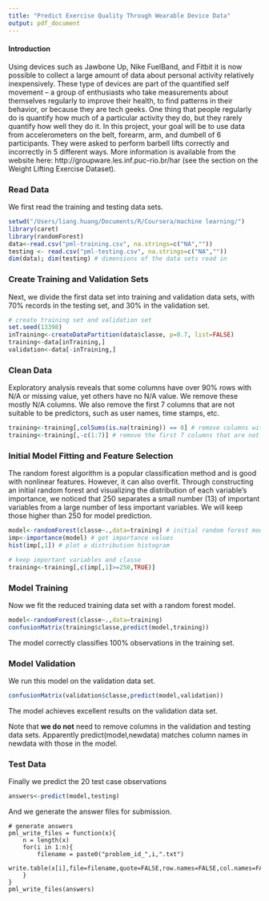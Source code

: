 ```yaml
---
title: "Predict Exercise Quality Through Wearable Device Data"
output: pdf_document
---
```


#### Introduction

Using devices such as Jawbone Up, Nike FuelBand, and Fitbit it is now possible to collect a large amount of data about personal activity relatively inexpensively. These type of devices are part of the quantified self movement – a group of enthusiasts who take measurements about themselves regularly to improve their health, to find patterns in their behavior, or because they are tech geeks. One thing that people regularly do is quantify how much of a particular activity they do, but they rarely quantify how well they do it. In this project, your goal will be to use data from accelerometers on the belt, forearm, arm, and dumbell of 6 participants. They were asked to perform barbell lifts correctly and incorrectly in 5 different ways. More information is available from the website here: http://groupware.les.inf.puc-rio.br/har (see the section on the Weight Lifting Exercise Dataset). 

### Read Data
We first read the training and testing data sets.
```r
setwd("/Users/liang.huang/Documents/R/Coursera/machine learning/")
library(caret)
library(randomForest)
data<-read.csv("pml-training.csv", na.strings=c("NA",""))
testing <- read.csv("pml-testing.csv", na.strings=c("NA",""))
dim(data); dim(testing) # dimensions of the data sets read in
```

### Create Training and Validation Sets
Next, we divide the first data set into training and validation data sets, with 70% records in the testing set, and 30% in the validation set.
```r
# create training set and validation set
set.seed(13398)
inTraining<-createDataPartition(data$classe, p=0.7, list=FALSE)
training<-data[inTraining,]
validation<-data[-inTraining,]
```

### Clean Data
Exploratory analysis reveals that some columns have over 90% rows with N/A or missing value, yet others have no N/A value. We remove these mostly N/A columns. We also remove the first 7 columns that are not suitable to be predictors, such as user names, time stamps, etc.
````r
training<-training[,colSums(is.na(training)) == 0] # remove columns with N/As
training<-training[,-c(1:7)] # remove the first 7 columns that are not predictors
````

### Initial Model Fitting and Feature Selection
The random forest algorithm is a popular classification method and is good with nonlinear features. However, it can also overfit. Through constructing an initial random forest and visualizing the distribution of each variable's importance, we noticed that 250 separates a small number (13) of important variables from a large number of less important variables. We will keep those higher than 250 for model prediction.
````r
model<-randomForest(classe~.,data=training) # initial random forest model
imp<-importance(model) # get importance values
hist(imp[,1]) # plot a distribution histogram

# keep important variables and classe
training<-training[,c(imp[,1]>=250,TRUE)] 
````

### Model Training
Now we fit the reduced training data set with a random forest model. 
````r
model<-randomForest(classe~.,data=training)
confusionMatrix(training$classe,predict(model,training))
````
The model correctly classifies 100% observations in the training set.

### Model Validation
We run this model on the validation data set.
````r
confusionMatrix(validation$classe,predict(model,validation))
````
The model achieves excellent results on the validation data set.

Note that **we do not** need to remove columns in the validation and testing data sets. Apparently predict(model,newdata) matches column names in newdata with those in the model.

### Test Data
Finally we predict the 20 test case observations
````r
answers<-predict(model,testing)
````
And we generate the answer files for submission.
```
# generate answers
pml_write_files = function(x){
    n = length(x)
    for(i in 1:n){
        filename = paste0("problem_id_",i,".txt")
        write.table(x[i],file=filename,quote=FALSE,row.names=FALSE,col.names=FALSE)
    }
}
pml_write_files(answers)
```